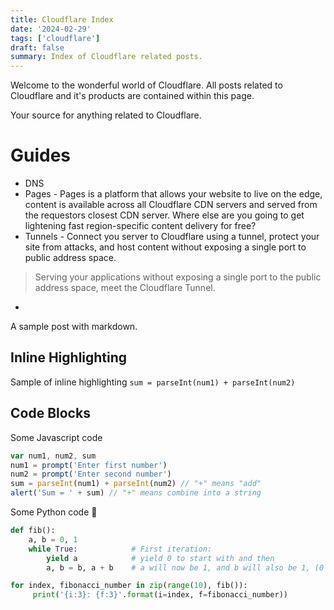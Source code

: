 ```yaml
---
title: Cloudflare Index
date: '2024-02-29'
tags: ['cloudflare']
draft: false
summary: Index of Cloudflare related posts.
---
```


Welcome to the wonderful world of Cloudflare. All posts related to Cloudflare and it's products are contained within this page. 



Your source for anything related to Cloudflare. 
# Guides

- DNS
- Pages - Pages is a platform that allows your website to live on the edge, content is available across all Cloudflare CDN servers and served from the requestors closest CDN server. Where else are you going to get lightening fast region-specific content delivery for free? 
- Tunnels - Connect you server to Cloudflare using a tunnel, protect your site from attacks, and host content without exposing a single port to public address space.
> Serving your applications without exposing a single port to the public address space, meet the Cloudflare Tunnel.

-

A sample post with markdown.

## Inline Highlighting

Sample of inline highlighting `sum = parseInt(num1) + parseInt(num2)`

## Code Blocks

Some Javascript code

```javascript
var num1, num2, sum
num1 = prompt('Enter first number')
num2 = prompt('Enter second number')
sum = parseInt(num1) + parseInt(num2) // "+" means "add"
alert('Sum = ' + sum) // "+" means combine into a string
```

Some Python code 🐍

```python
def fib():
    a, b = 0, 1
    while True:            # First iteration:
        yield a            # yield 0 to start with and then
        a, b = b, a + b    # a will now be 1, and b will also be 1, (0 + 1)

for index, fibonacci_number in zip(range(10), fib()):
     print('{i:3}: {f:3}'.format(i=index, f=fibonacci_number))
```
